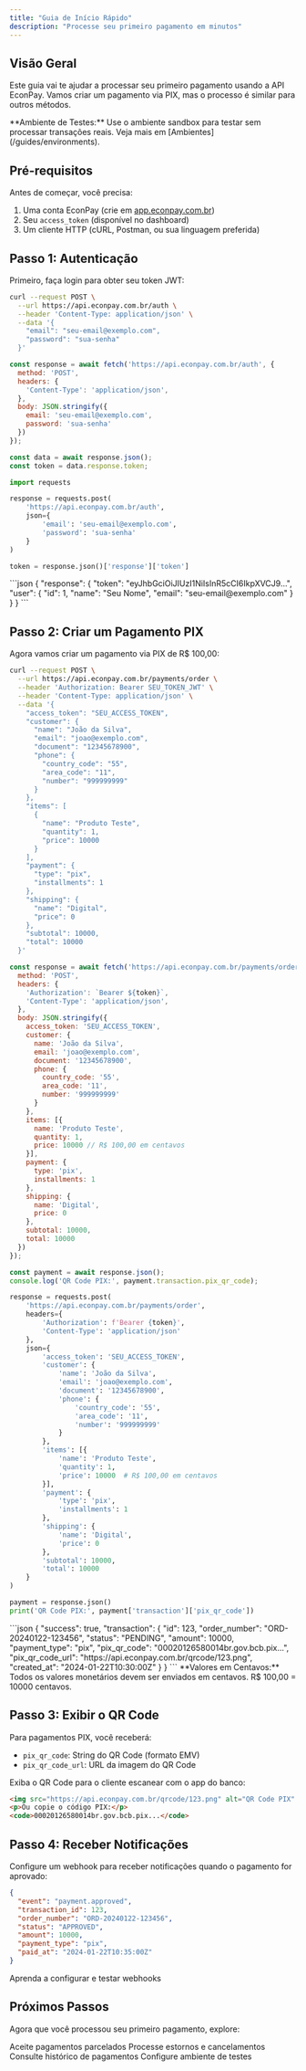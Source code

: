 ```yaml
---
title: "Guia de Início Rápido"
description: "Processe seu primeiro pagamento em minutos"
---
```


## Visão Geral

Este guia vai te ajudar a processar seu primeiro pagamento usando a API EconPay. Vamos criar um pagamento via PIX, mas o processo é similar para outros métodos.

<Note>
  **Ambiente de Testes:** Use o ambiente sandbox para testar sem processar transações reais. Veja mais em [Ambientes](/guides/environments).
</Note>

## Pré-requisitos

Antes de começar, você precisa:

1. Uma conta EconPay (crie em [app.econpay.com.br](https://app.econpay.com.br))
2. Seu `access_token` (disponível no dashboard)
3. Um cliente HTTP (cURL, Postman, ou sua linguagem preferida)

## Passo 1: Autenticação

Primeiro, faça login para obter seu token JWT:

```bash cURL
curl --request POST \
  --url https://api.econpay.com.br/auth \
  --header 'Content-Type: application/json' \
  --data '{
    "email": "seu-email@exemplo.com",
    "password": "sua-senha"
  }'
```

```javascript JavaScript
const response = await fetch('https://api.econpay.com.br/auth', {
  method: 'POST',
  headers: {
    'Content-Type': 'application/json',
  },
  body: JSON.stringify({
    email: 'seu-email@exemplo.com',
    password: 'sua-senha'
  })
});

const data = await response.json();
const token = data.response.token;
```

```python Python
import requests

response = requests.post(
    'https://api.econpay.com.br/auth',
    json={
        'email': 'seu-email@exemplo.com',
        'password': 'sua-senha'
    }
)

token = response.json()['response']['token']
```

<Accordion title="Resposta de Sucesso">
```json
{
  "response": {
    "token": "eyJhbGciOiJIUzI1NiIsInR5cCI6IkpXVCJ9...",
    "user": {
      "id": 1,
      "name": "Seu Nome",
      "email": "seu-email@exemplo.com"
    }
  }
}
```
</Accordion>

## Passo 2: Criar um Pagamento PIX

Agora vamos criar um pagamento via PIX de R$ 100,00:

```bash cURL
curl --request POST \
  --url https://api.econpay.com.br/payments/order \
  --header 'Authorization: Bearer SEU_TOKEN_JWT' \
  --header 'Content-Type: application/json' \
  --data '{
    "access_token": "SEU_ACCESS_TOKEN",
    "customer": {
      "name": "João da Silva",
      "email": "joao@exemplo.com",
      "document": "12345678900",
      "phone": {
        "country_code": "55",
        "area_code": "11",
        "number": "999999999"
      }
    },
    "items": [
      {
        "name": "Produto Teste",
        "quantity": 1,
        "price": 10000
      }
    ],
    "payment": {
      "type": "pix",
      "installments": 1
    },
    "shipping": {
      "name": "Digital",
      "price": 0
    },
    "subtotal": 10000,
    "total": 10000
  }'
```

```javascript JavaScript
const response = await fetch('https://api.econpay.com.br/payments/order', {
  method: 'POST',
  headers: {
    'Authorization': `Bearer ${token}`,
    'Content-Type': 'application/json',
  },
  body: JSON.stringify({
    access_token: 'SEU_ACCESS_TOKEN',
    customer: {
      name: 'João da Silva',
      email: 'joao@exemplo.com',
      document: '12345678900',
      phone: {
        country_code: '55',
        area_code: '11',
        number: '999999999'
      }
    },
    items: [{
      name: 'Produto Teste',
      quantity: 1,
      price: 10000 // R$ 100,00 em centavos
    }],
    payment: {
      type: 'pix',
      installments: 1
    },
    shipping: {
      name: 'Digital',
      price: 0
    },
    subtotal: 10000,
    total: 10000
  })
});

const payment = await response.json();
console.log('QR Code PIX:', payment.transaction.pix_qr_code);
```

```python Python
response = requests.post(
    'https://api.econpay.com.br/payments/order',
    headers={
        'Authorization': f'Bearer {token}',
        'Content-Type': 'application/json'
    },
    json={
        'access_token': 'SEU_ACCESS_TOKEN',
        'customer': {
            'name': 'João da Silva',
            'email': 'joao@exemplo.com',
            'document': '12345678900',
            'phone': {
                'country_code': '55',
                'area_code': '11',
                'number': '999999999'
            }
        },
        'items': [{
            'name': 'Produto Teste',
            'quantity': 1,
            'price': 10000  # R$ 100,00 em centavos
        }],
        'payment': {
            'type': 'pix',
            'installments': 1
        },
        'shipping': {
            'name': 'Digital',
            'price': 0
        },
        'subtotal': 10000,
        'total': 10000
    }
)

payment = response.json()
print('QR Code PIX:', payment['transaction']['pix_qr_code'])
```

<Accordion title="Resposta de Sucesso">
```json
{
  "success": true,
  "transaction": {
    "id": 123,
    "order_number": "ORD-20240122-123456",
    "status": "PENDING",
    "amount": 10000,
    "payment_type": "pix",
    "pix_qr_code": "00020126580014br.gov.bcb.pix...",
    "pix_qr_code_url": "https://api.econpay.com.br/qrcode/123.png",
    "created_at": "2024-01-22T10:30:00Z"
  }
}
```
</Accordion>

<Warning>
  **Valores em Centavos:** Todos os valores monetários devem ser enviados em centavos. R$ 100,00 = 10000 centavos.
</Warning>

## Passo 3: Exibir o QR Code

Para pagamentos PIX, você receberá:
- `pix_qr_code`: String do QR Code (formato EMV)
- `pix_qr_code_url`: URL da imagem do QR Code

Exiba o QR Code para o cliente escanear com o app do banco:

```html HTML
<img src="https://api.econpay.com.br/qrcode/123.png" alt="QR Code PIX" />
<p>Ou copie o código PIX:</p>
<code>00020126580014br.gov.bcb.pix...</code>
```

## Passo 4: Receber Notificações

Configure um webhook para receber notificações quando o pagamento for aprovado:

```json Exemplo de Webhook
{
  "event": "payment.approved",
  "transaction_id": 123,
  "order_number": "ORD-20240122-123456",
  "status": "APPROVED",
  "amount": 10000,
  "payment_type": "pix",
  "paid_at": "2024-01-22T10:35:00Z"
}
```

<Card title="Configurar Webhooks" icon="webhook" href="/guides/webhooks">
  Aprenda a configurar e testar webhooks
</Card>

## Próximos Passos

Agora que você processou seu primeiro pagamento, explore:

<CardGroup cols={2}>
  <Card title="Cartão de Crédito" icon="credit-card" href="/api-reference/payments/create-payment">
    Aceite pagamentos parcelados
  </Card>
  <Card title="Reembolsos" icon="rotate-left" href="/api-reference/payments/refund">
    Processe estornos e cancelamentos
  </Card>
  <Card title="Listar Transações" icon="list" href="/api-reference/transactions/list">
    Consulte histórico de pagamentos
  </Card>
  <Card title="Ambientes" icon="flask" href="/guides/environments">
    Configure ambiente de testes
  </Card>
</CardGroup>
